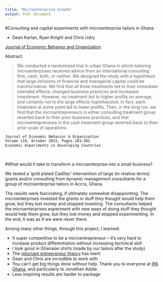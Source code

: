 ```yaml
---
title: 'Microenterprise Growth'
output: html_document
---
```


#Consulting and capital experiments with microenterprise tailors in Ghana

- Dean Karlan, Ryan Knight and Chris Udry

[Journal of Economic Behavior and Organization](http://karlan.yale.edu/sites/default/files/1-s2.0-s0167268115001092-main.pdf)

Abstract

>We conducted a randomized trial in urban Ghana in which tailoring microenterprises received advice from an international consulting firm, cash, both, or neither. We designed the study with a hypothesis that large infusions of financial and managerial capital could be transformative. We find that all three treatments led to their immediate intended effects: changed business practices and increased investment. However, no treatment led to higher profits on average, and certainly not to the large effects hypothesized. In fact, each treatment at some point led to lower profits. Then, in the long run, we find that the microentrepreneurs in either consulting treatment group reverted back to their prior business practices, and that microentrepreneurs in the cash treatment group reverted back to their prior scale of operations.

```markdown
Journal of Economic Behavior & Organization
Volume 118, October 2015, Pages 281–302
Economic Experiments in Developing Countries
```
&nbsp;

#What would it take to transform a microenterprise into a small business?

We tested a 'gold plated Cadillac' intervention of large (in relative terms) grants and/or consulting from dynamic management consultants for a group of microenterprise tailors in Accra, Ghana. 

The results were fascinating, if ultimately somewhat disappointing. The microenterprises invested the grants in stuff they thought would help them grow, but they lost money and stopped investing. The consultants helped the microenterprises experiment with new ways of doing stuff they thought would help them grow, but they lost money and stopped experimenting. In the end, it was as if we were never there.


Among many other things, through this project, I learned:

- It super competitive to be a microentrepreneur -- it’s very hard to increase product differentiation without increasing technical skill
- I look good in Ghanaian shirts (made by our tailors after the study)
- The [reluctant entrepreneur theory](http://www.pooreconomics.com/chapters/9-reluctant-entrepreneurs) has merit
- Dean and Chris are incredible to work with
- You can’t get big things done without help. Thank you to everyone at [IPA Ghana](http://www.poverty-action.org/), and particularly to Jonathan Addie
- Less inspiring results are harder to package

